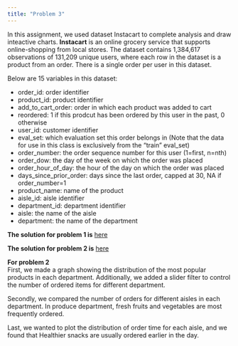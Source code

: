 ```yaml
---
title: "Problem 3"
---
```

In this assignment, we used dataset Instacart to complete analysis and draw inteactive charts. **Instacart** is an online grocery service that supports online-shopping from local stores. The dataset contains 1,384,617 observations of 131,209 unique users, where each row in the dataset is a product from an order. There is a single order per user in this dataset.

Below are 15 variables in this dataset:

*  order_id: order identifier  
*  product_id: product identifier  
*  add_to_cart_order: order in which each product was added to cart  
*  reordered: 1 if this prodcut has been ordered by this user in the past, 0 otherwise  
*  user_id: customer identifier  
*  eval_set: which evaluation set this order belongs in (Note that the data for use in this class is exclusively from the “train” eval_set)  
*  order_number: the order sequence number for this user (1=first, n=nth)  
*  order_dow: the day of the week on which the order was placed  
*  order_hour_of_day: the hour of the day on which the order was placed  
*  days_since_prior_order: days since the last order, capped at 30, NA if order_number=1  
*  product_name: name of the product  
*  aisle_id: aisle identifier  
*  department_id: department identifier  
*  aisle: the name of the aisle  
*  department: the name of the department



**The solution for problem 1 is** [here](https://harksoul.github.io/p8105_hw6_hj2479_p1/)



**The solution for problem 2 is** 
[here](http://harksoul.shinyapps.io/problem2/)  
  
  **For problem 2**   
  First, we made a graph showing the distribution of the most popular products in each department. Additionally, we added a slider filter to control the number of ordered items for different department.
   
  Secondly, we compared the number of orders for different aisles in each department. In produce department, fresh fruits and vegetables are most frequently ordered.
 
  Last, we wanted to plot the distribution of order time for each aisle, and we found that Healthier snacks are usually ordered earlier in the day.


